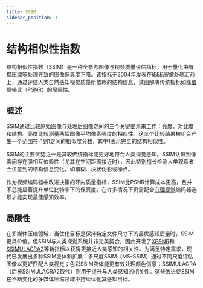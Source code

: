 ```yaml
---
title: SSIM
sidebar_position: 1
---
```


# 结构相似性指数

结构相似性指数（SSIM）是一种全参考图像与视频质量评估指标，用于量化由有损压缩等处理导致的图像保真度下降。该指标于2004年发表在[*IEEE图像处理汇刊*](https://en.wikipedia.org/wiki/IEEE_Transactions_on_Image_Processing)上，通过评估人类自然感知视觉质量所依赖的结构信息，试图解决传统指标如[峰值信噪比（PSNR）](./PSNR.mdx)的局限性。

## 概述

SSIM通过比较原始图像与处理后图像之间的三个关键要素来工作：亮度、对比度和结构。亮度比较测量两幅图像平均像素强度的相似性。这三个比较结果被组合产生一个范围在-1到1之间的相似度分数，其中1表示完全的结构相似性。

SSIM的主要优势之一是其较传统指标能更好地符合人类视觉感知。SSIM认识到像素间存在强相互依赖性（尤其在空间距离接近时），因此特别擅长检测人类观察者会注意到的结构信息变化，如模糊、块状伪影或噪点。

作为视频编码器中改进决策的环内质量指标，SSIM比PSNR计算成本更高，且并不总能显著提升单位比特率下的保真度。在许多情况下仍需配合[心理视觉](../introduction/psychovisual.mdx)编码器选项才能实现最佳感知效率。

## 局限性

在多媒体压缩领域，当优化目标是保持特定文件尺寸下的最优感知质量时，SSIM更具价值。但SSIM与人类视觉系统并非完美契合，因此开发了[XPSNR](./XPSNR.mdx)和[SSIMULACRA2](./SSIMULACRA2.mdx)等新指标以获得更接近人类感知的相关性。为满足特定需求，现代已发展出多种SSIM变体和扩展：多尺度SSIM（MS-SSIM）通过不同尺度评估图像以更好匹配人类视觉；色彩SSIM变体能更有效处理颜色信息；SSIMULACRA（后被SSIMULACRA2取代）则用于提升与人类感知的相关性。这些改进使SSIM在不断变化的多媒体压缩领域中持续优化其感知目标。